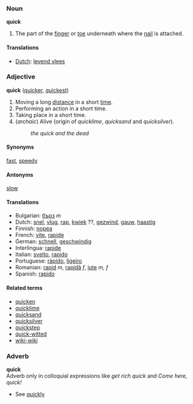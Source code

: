 ===Noun===
'''quick'''

#The part of the [[finger]] or [[toe]] underneath where the [[nail]] is attached.

====Translations====
*[[Dutch]]: [[levend vlees]]

===Adjective===
'''quick''' ([[quicker]], [[quickest]])
# Moving a long [[distance]] in a short [[time]].
# Performing an action in a short time.
# Taking place in a short time.
# (''archaic'') Alive (origin of ''quicklime'', ''quicksand'' and ''quicksilver'').
#: ''the quick and the dead''

====Synonyms====
[[fast]], [[speedy]]

====Antonyms====
[[slow]]

====Translations====
*Bulgarian: [[бърз]] ''m''
*Dutch: [[snel]], [[vlug]], [[rap]], [[kwiek]] ??, [[gezwind]], [[gauw]], [[haastig]]
*Finnish: [[nopea]]
*French: [[vite]], [[rapide]]
*German: [[schnell]], [[geschwindig]]
*Interlingua: [[rapide]]
*Italian: [[svelto]], [[rapido]]
*Portuguese: [[rápido]], [[ligeiro]]
*Romanian: [[rapid]] ''m'', [[rapidă]] ''f'', [[iute]] ''m, f''
*Spanish: [[rapido]]

====Related terms====
*[[quicken]]
*[[quicklime]]
*[[quicksand]]
*[[quicksilver]]
*[[quickstep]]
*[[quick-witted]]
*[[wiki-wiki]]

===Adverb===
'''quick'''<br>
Adverb only in colloquial expressions like ''get rich quick'' and ''Come here, quick!''

* See [[quickly]]